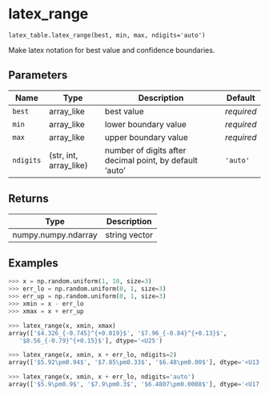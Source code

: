 # latex_range { #xraypy.latex_table.latex_range }

`latex_table.latex_range(best, min, max, ndigits='auto')`

Make latex notation for best value and confidence boundaries.

## Parameters

| Name      | Type                   | Description                                             | Default    |
|-----------|------------------------|---------------------------------------------------------|------------|
| `best`    | array_like             | best value                                              | _required_ |
| `min`     | array_like             | lower boundary value                                    | _required_ |
| `max`     | array_like             | upper boundary value                                    | _required_ |
| `ndigits` | (str, int, array_like) | number of digits after decimal point, by default 'auto' | `'auto'`   |

## Returns

| Type                | Description   |
|---------------------|---------------|
| numpy.numpy.ndarray | string vector |

## Examples

```python
>>> x = np.random.uniform(1, 10, size=3)
>>> err_lo = np.random.uniform(0, 1, size=3)
>>> err_up = np.random.uniform(0, 1, size=3)
>>> xmin = x - err_lo
>>> xmax = x + err_up
```

```python
>>> latex_range(x, xmin, xmax)
array(['$4.326_{-0.745}^{+0.019}$', '$7.96_{-0.84}^{+0.13}$',
   '$8.56_{-0.79}^{+0.15}$'], dtype='<U25')
```

```python
>>> latex_range(x, xmin, x + err_lo, ndigits=2)
array(['$5.92\pm0.94$', '$7.85\pm0.33$', '$6.48\pm0.00$'], dtype='<U13')
```

```python
>>> latex_range(x, xmin, x + err_lo, ndigits='auto')
array(['$5.9\pm0.9$', '$7.9\pm0.3$', '$6.4807\pm0.0008$'], dtype='<U17')
```